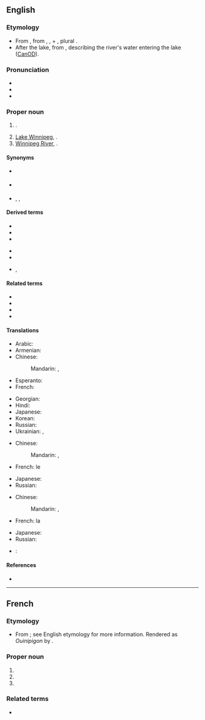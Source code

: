 ==English==
{{wikipedia|Winnipeg, Manitoba}}

===Etymology===
* From {{bor|en|oj|wiinibig||dirty waters}}, from {{m|oj|wiini'|wiini’|to make someone dirty}}, {{m|oj|wiinad||it is dirty}}, + {{m|oj|nibi||water}}, plural {{m|oj|nibi|nibig|waters}}.
* After the lake, from {{bor|en|csw|ᐐᓂᐯᐠ||muddy waters}}, describing the river's water entering the lake ([[CanOD]]).

===Pronunciation===
* {{IPA|en|/ˈwɪnəˌpɛɡ/}}
* {{hyphenation|en|Win|ni|peg}}
* {{audio|en|en-ca-Winnipeg.ogg|Audio (CA)}}

===Proper noun===
{{en-proper noun}}

# {{place|en|capital city|p/Manitoba|c/Canada}}.
# [[Lake Winnipeg]], {{place|en|a=a|large lake|p/Manitoba|c/Canada}}.
# [[Winnipeg River]], {{place|en|a <<river>> that flows 813 km from <<lake/Lake of the Woods>>, <<p/Ontario>>, <<c/Canada>> into <<lake/Lake Winnipeg>>}}.

====Synonyms====
{{sense|city}}
* {{l|en|Peg}} {{qualifier|slang}}
* {{l|en|Winterpeg}} {{qualifier|jocular}}
* {{l|en|WPG}}, {{l|en|Wpg}}, {{l|en|Wpg.}} {{qualifier|abbreviation}}

====Derived terms====
{{rel-top|terms derived from "Winnipeg"}}
* {{l|en|Winnipegger}}
* {{l|en|Winnipegish}}
* {{l|en|Winnipeg couch}}
{{rel-mid}}
* {{l|en|Winnipeg goldeye}}
* {{l|en|Winnipeg handshake}}
* {{l|en|Winnipeg rye bread}}, {{l|en|Winnipeg rye}}
{{rel-bottom}}

====Related terms====
* {{l|en|Lake Winnipegosis}}
* {{l|en|Lake Winnibigoshish}}
* {{l|en|Winnipegosis}}
* {{l|en|Winnebago}}

====Translations====
{{trans-top|capital of Manitoba}}
* Arabic: {{t|ar|وِينِيبِيغ|m|tr=winipīḡ}}
* Armenian: {{t|hy|Վինիպեգ|sc=Armn}}
* Chinese:
*: Mandarin: {{t+|cmn|溫尼伯|sc=Hani}}, {{t+|cmn|温尼伯|tr=Wēnníbó|sc=Hani}}
* Esperanto: {{t|eo|Vinipego}}
* French: {{t+|fr|Winnipeg}}
{{trans-mid}}
* Georgian: {{t-needed|ka}}
* Hindi: {{t|hi|विनिपेग}}
* Japanese: {{t|ja|ウィニペグ|tr=Winipegu}}
* Korean: {{t|ko|^위니펙}}
* Russian: {{t+|ru|Ви́ннипег|m}}
* Ukrainian: {{t|uk|Ві́нніпег|m}}, {{t|uk|Ві́нніпеґ|m}}
{{trans-bottom}}

{{trans-top|lake}}
* Chinese:
*: Mandarin: {{t|cmn|溫尼伯湖|sc=Hani}}, {{t|cmn|温尼伯湖|tr=Wēnníbó Hú|sc=Hani}}
* French: le {{t|fr|lac Winnipeg|m}}
{{trans-mid}}
* Japanese: {{t|ja|ウィニペグ湖|tr=Winipegu-ko}}
* Russian: {{t+|ru|Ви́ннипег|m}}
{{trans-bottom}}

{{trans-top|river}}
* Chinese:
*: Mandarin: {{t|cmn|溫尼伯河|sc=Hani}}, {{t|cmn|温尼伯河|tr=Wēnníbó Hé|sc=Hani}}
* French: la {{t|fr|rivière Winnipeg|f}}
{{trans-mid}}
* Japanese: {{t|ja|ウィニペグ川|tr=Winipegu-gawa|sc=Jpan}}
* Russian: {{t+|ru|Ви́ннипег|m}}
{{trans-bottom}}

{{checktrans-top}}
* {{ttbc|he}}: {{t|he|ויניפג|tr=vinipeg}}
{{trans-mid}}
{{trans-bottom}}

====References====
* {{R:Canadian Oxford 2004}}

----

==French==

===Etymology===
* From {{bor|fr|en|Winnipeg}}; see English etymology for more information. Rendered as ''Ouinipigon'' by {{w|Pierre Gaultier de Varennes, sieur de La Vérendrye|La Vérendrye}}.

===Proper noun===
{{fr-proper noun}}

# {{place|fr|capital city|p/Manitoba|c/Canada|t1=Winnipeg}}
# {{place|fr|large lake|p/Manitoba|c/Canada|t1=Winnipeg|t2=Lake Winnipeg}}
# {{place|fr|a <<river>> that flows 813 km from <<lake/Lake of the Woods>>, <<p/Ontario>>, <<c/Canada>> into <<lake/Lake Winnipeg>>|t1=Winnipeg|t2=Winnipeg River}}

===Related terms===
* {{l|fr|Winnipegosis}}